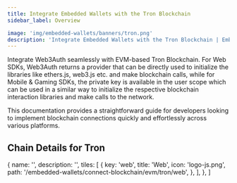 ```yaml
---
title: Integrate Embedded Wallets with the Tron Blockchain
sidebar_label: Overview

image: 'img/embedded-wallets/banners/tron.png'
description: 'Integrate Embedded Wallets with the Tron Blockchain | Embedded Wallets'
---
```



Integrate Web3Auth seamlessly with EVM-based Tron Blockchain. For Web SDKs, Web3Auth returns a provider that can be directly used to initialize the libraries like ethers.js, web3.js etc. and make blockchain calls, while for Mobile & Gaming SDKs, the private key is available in the user scope which can be used in a similar way to initialize the respective blockchain interaction libraries and make calls to the network.

This documentation provides a straightforward guide for developers looking to implement blockchain connections quickly and effortlessly across various platforms.

## Chain Details for Tron

<ChainDetailsTron />

  {
    name: '',
    description: '',
    tiles: [
      {
        key: 'web',
        title: 'Web',
        icon: 'logo-js.png',
        path: '/embedded-wallets/connect-blockchain/evm/tron/web',
      },
    ],
  },
]

<Tiles tileGroups={Tron} />
